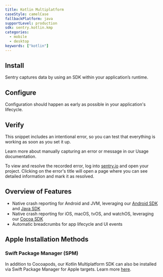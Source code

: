 ```yaml
---
title: Kotlin Multiplatform
caseStyle: camelCase
fallbackPlatform: java
supportLevel: production
sdk: sentry.kotlin.kmp
categories:
  - mobile
  - desktop
keywords: ["kotlin"]
---
```


<PlatformContent includePath="getting-started-primer" />

## Install

Sentry captures data by using an SDK within your application’s runtime.

<PlatformContent includePath="getting-started-install" />

## Configure

Configuration should happen as early as possible in your application's lifecycle.

<PlatformContent includePath="getting-started-config" />

## Verify

This snippet includes an intentional error, so you can test that everything is working as soon as you set it up.

<PlatformContent includePath="getting-started-verify" />

<Note>

Learn more about manually capturing an error or message in our <PlatformLink to="/usage/">Usage documentation</PlatformLink>.

</Note>

To view and resolve the recorded error, log into [sentry.io](https://sentry.io) and open your project. Clicking on the error's title will open a page where you can see detailed information and mark it as resolved.

## Overview of Features

- Native crash reporting for Android and JVM, leveraging our [Android SDK](/platforms/android) and [Java SDK](/platforms/java)
- Native crash reporting for iOS, macOS, tvOS, and watchOS, leveraging our [Cocoa SDK](/platforms/apple)
- Automatic breadcrumbs for app lifecycle and UI events

## Apple Installation Methods

### Swift Package Manager (SPM)

In addition to Cocoapods, our Kotlin Multiplatform SDK can also be installed via Swift Package Manager for Apple targets. Learn more [here](/platforms/kotlin-multiplatform/swift-package-manager/).